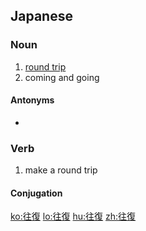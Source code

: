 ==Japanese==
{{ja-kanjitab|おう|ふく|yomi=on}}

===Noun===
{{ja-noun|おうふく}}

# [[round trip]]
# coming and going

====Antonyms====
* {{sense|round trip}} {{ja-r|片道|かたみち|gloss=one way}}

===Verb===
{{ja-verb-suru|tr=intrans|おうふく}}

# make a round trip
#: {{ja-usex|仕事場と自宅を往復するだけの生活|しごとば と じたく を おうふく する だけ の せいかつ|a life of simply going from home to work and back}}

====Conjugation====
{{ja-suru|おうふく}}

[[ko:往復]]
[[lo:往復]]
[[hu:往復]]
[[zh:往復]]